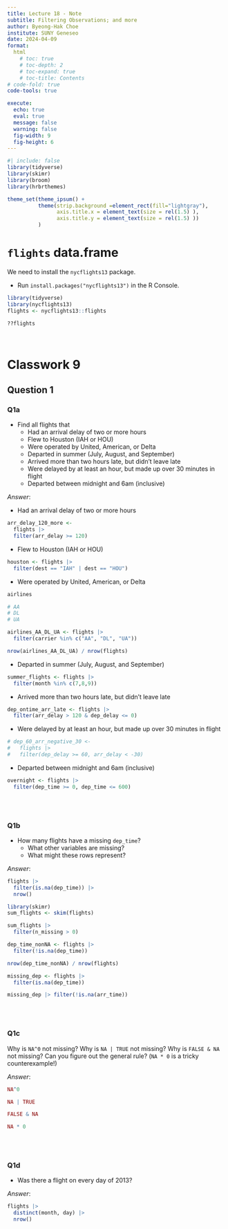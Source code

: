 ```yaml
---
title: Lecture 18 - Note
subtitle: Filtering Observations; and more
author: Byeong-Hak Choe
institute: SUNY Geneseo
date: 2024-04-09
format: 
  html
    # toc: true
    # toc-depth: 2
    # toc-expand: true
    # toc-title: Contents
# code-fold: true
code-tools: true

execute:
  echo: true
  eval: true
  message: false
  warning: false
  fig-width: 9
  fig-height: 6
---
```

```r
#| include: false
library(tidyverse)
library(skimr)
library(broom)
library(hrbrthemes)

theme_set(theme_ipsum() +
          theme(strip.background =element_rect(fill="lightgray"),
                axis.title.x = element_text(size = rel(1.5) ),
                axis.title.y = element_text(size = rel(1.5) ))
          )

```


# `flights` data.frame
We need to install the `nycflights13` package.

  - Run `install.packages("nycflights13")` in the R Console.


```r
library(tidyverse)
library(nycflights13)
flights <- nycflights13::flights

??flights

```
<br>

# Classwork 9

## Question 1

### Q1a
- Find all flights that
  - Had an arrival delay of two or more hours
  - Flew to Houston (IAH or HOU)
  - Were operated by United, American, or Delta
  - Departed in summer (July, August, and September)
  - Arrived more than two hours late, but didn’t leave late
  - Were delayed by at least an hour, but made up over 30 minutes in flight
  - Departed between midnight and 6am (inclusive)


*Answer*:

  - Had an arrival delay of two or more hours

```r
arr_delay_120_more <- 
  flights |> 
  filter(arr_delay >= 120)
```

  - Flew to Houston (IAH or HOU)

```r
houston <- flights |> 
  filter(dest == "IAH" | dest == "HOU")
```

  - Were operated by United, American, or Delta
```r
airlines

# AA
# DL
# UA
```

```r
airlines_AA_DL_UA <- flights |> 
  filter(carrier %in% c("AA", "DL", "UA"))
```



```r
nrow(airlines_AA_DL_UA) / nrow(flights)
```


  - Departed in summer (July, August, and September)
```r
summer_flights <- flights |> 
  filter(month %in% c(7,8,9))
```

  - Arrived more than two hours late, but didn’t leave late

```r
dep_ontime_arr_late <- flights |> 
  filter(arr_delay > 120 & dep_delay <= 0)
```


  - Were delayed by at least an hour, but made up over 30 minutes in flight
```r
# dep_60_arr_negative_30 <-
#   flights |>
#   filter(dep_delay >= 60, arr_delay < -30)
```

  - Departed between midnight and 6am (inclusive)

```r
overnight <- flights |> 
  filter(dep_time >= 0, dep_time <= 600)
```


<br><br>


### Q1b
- How many flights have a missing `dep_time`? 
  - What other variables are missing? 
  - What might these rows represent?
  
  
*Answer*:

```r
flights |> 
  filter(is.na(dep_time)) |> 
  nrow()
```

```r
library(skimr)
sum_flights <- skim(flights)

sum_flights |> 
  filter(n_missing > 0)
```


```r
dep_time_nonNA <- flights |> 
  filter(!is.na(dep_time))

nrow(dep_time_nonNA) / nrow(flights)
```


```r
missing_dep <- flights |> 
  filter(is.na(dep_time))

missing_dep |> filter(!is.na(arr_time))

```


<br><br>


### Q1c

Why is `NA^0` not missing? Why is `NA | TRUE` not missing? Why is `FALSE & NA` not missing? Can you figure out the general rule? (`NA * 0` is a tricky counterexample!)

*Answer*:

```r
NA^0
```


```r
NA | TRUE
```


```r
FALSE & NA
```

```r
NA * 0
```



<br><br>


### Q1d
- Was there a flight on every day of 2013?

*Answer*:

```r
flights |> 
  distinct(month, day) |> 
  nrow()
```

<br><br>





